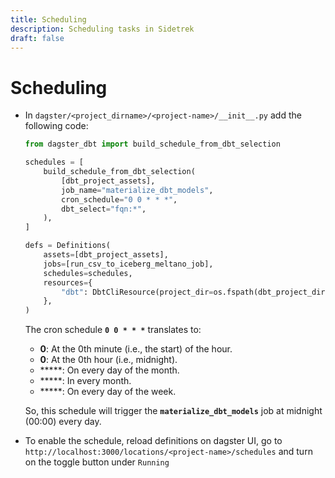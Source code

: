 ```yaml
---
title: Scheduling
description: Scheduling tasks in Sidetrek
draft: false
---
```


# Scheduling
- In `dagster/<project_dirname>/<project-name>/__init__.py` add the following code:
    
    ```python title="__init__.py" {3-10,15} showLineNumbers
    from dagster_dbt import build_schedule_from_dbt_selection
    
    schedules = [
        build_schedule_from_dbt_selection(
            [dbt_project_assets],
            job_name="materialize_dbt_models",
            cron_schedule="0 0 * * *",
            dbt_select="fqn:*",
        ),
    ]
    
    defs = Definitions(
        assets=[dbt_project_assets],
        jobs=[run_csv_to_iceberg_meltano_job],
        schedules=schedules,
        resources={
            "dbt": DbtCliResource(project_dir=os.fspath(dbt_project_dir)),
        },
    )
    
    ```
    
    The cron schedule **`0 0 * * *`** translates to:
    
    - **0**: At the 0th minute (i.e., the start) of the hour.
    - **0**: At the 0th hour (i.e., midnight).
    - *****: On every day of the month.
    - *****: In every month.
    - *****: On every day of the week.
    
    So, this schedule will trigger the **`materialize_dbt_models`** job at midnight (00:00) every day.
    
- To enable the schedule, reload definitions on dagster UI, go to `http://localhost:3000/locations/<project-name>/schedules` and turn on the toggle button under `Running`
<br />
<br />